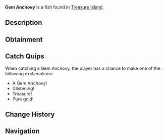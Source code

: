 {{FishInfobox
|image          = Gem Anchovy.png
|rarity         = Common
|sea            = Second Sea
|location       = [[Treasure Island]]
|sublocation    = 
|sources        = Fishing Rod
|radar_location = 
|xp             = 1210
|weather        = 
|time           = 
|season         = 
|bait           = Worm
|base_weight    = 2
|base_value     = 1690
|weight_range   = 1.2
|base_chance    = 87
|base_resil     = 100
}}
'''Gem Anchovy''' is a {{Rarity|Common}} fish found in [[Treasure Island]].

== Description ==
{{Description|A tiny jewel of the sea, sparkling like a forgotten coin.|Bestiary Entry}}

== Obtainment ==
{{Description|Hidden where treasure resides.|Bestiary Hint}}
{{Fish Availability|
Treasure Island
|top_rods      = 
Training Rod\102500.29\75984.56;
Flimsy Rod\95347.29\85785.1;
Free Spirit Rod\95080.57\71799.6;
Azure Of Lagoon\94284.31\91290.69;
Fang of the Eclipse\85295.63\82381.6;
Resourceful Rod\69425.48\69550.76;
Firefly Rod\84518.24\82602.49;
Blazebringer Rod\84839.28\81539.62;
Lucky Rod\68706.84\64466.54;
Verdant Shear Rod\84645.66\80570.91;
Trident Rod\82502.8\76045.88;
Astralhook Rod\79272.96\0;
No-Life Rod\73678.07\69122.88;
Seraphic Rod\71336.5\64706.26;
Ethereal Prism Rod\71185.29\66894.76;
Challenger's Rod\71056.14\66407.45;
Depthseeker Rod\69265.66\66815.89;
Avalanche Rod\68953.66\66608.72;
Rod Of The Forgotten Fang\68813.18\62616.11;
Volcanic Rod\68533.89\65017.74;
Rod Of The Depths\68350.85\62860.01;
Zeus Rod\68312.62\64807.82;
Rod Of The Exalted One\68195.16\61277.55;
Steady Rod\56211.56\56561.82
|recommended   = Free Spirit Rod
}}

== Catch Quips ==
When catching a Gem Anchovy, the player has a chance to make one of the following exclamations:
* A Gem Anchovy!
* Glistening!
* Treasure!
* Pure gold!

== Change History ==
{{Change History|{{subst:Current Version}}}}

== Navigation ==
{{Fish Navbox|Treasure Island}}